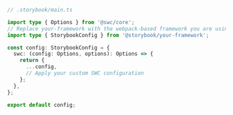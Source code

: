```ts
// .storybook/main.ts

import type { Options } from '@swc/core';
// Replace your-framework with the webpack-based framework you are using (e.g., react-webpack5)
import type { StorybookConfig } from '@storybook/your-framework';

const config: StorybookConfig = {
  swc: (config: Options, options): Options => {
    return {
      ...config,
      // Apply your custom SWC configuration
    };
  },
};

export default config;
```
